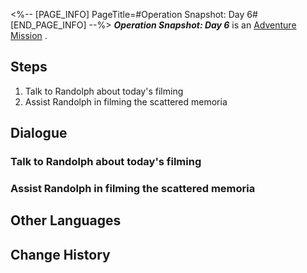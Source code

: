 <%-- [PAGE_INFO]
PageTitle=#Operation Snapshot: Day 6#
[END_PAGE_INFO] --%>
{{Stub|Dialogue.}}
{{Mission Infobox
|id            = 8024306
|title         = 
|image         = <!--Mission Operation Snapshot Day 6.png-->
|type          = Adventure
|event_name    = 
|chapter       = 
|requirements  = [[Adventure Mission]] ''[[Operation Snapshot: Day 5]]'' completed
|summary       = <!--official mission summary from Fate's Atlas-->
|characters    = Trailblazer
|startLocation = [[<!--starting world-->]] - [[<!--starting area-->]]
|world         = <!--starting world-->
|area          = <!--starting area-->
|prev          = Operation Snapshot: Day 5
|next          = 
|rewards       = Credit*1,000
}}
'''''Operation Snapshot: Day 6''''' is an [[Adventure Mission]]<!--in [world]-->.

==Steps==
# Talk to Randolph about today's filming
# Assist Randolph in filming the scattered memoria

<!--
==Gameplay Notes==

--><!--
==Trial Character==

-->
==Dialogue==
{{Stub Dialogue}}
===Talk to Randolph about today's filming===
{{Mission Description|type=adventure|location=<!--to be added-->|Trainee Healer Randolph has prepared the retrieval plan for the scattered memoria today. Help him film the location of the target.}}
{{Dialogue Start}}
:{{tx}}
{{Dialogue End}}

===Assist Randolph in filming the scattered memoria===
{{Mission Description|type=adventure|location=<!--to be added-->|update|Help Trainee Healer Randolph with the filming so that he can capture these scattered memoria.}}
{{Dialogue Start}}
:{{tx}}
{{Dialogue End}}

==Other Languages==
{{Other Languages
|en   = Operation Snapshot: Day 6
|zhs  = 留影计划·第六日
|zht  = 留影計畫•第六日
|ja   = スナップショット計画・6日目
|ko   = 촬영 계획•6일차
|es   = Operación instantáneas: Día 6
|fr   = Opération cliché&nbsp;: Jour 6
|ru   = Операция по фотосъёмке: день 6
|th   = แผนถ่ายภาพ: วันที่ 6
|vi   = Kế Hoạch Lưu Giữ Ảnh: Ngày 6
|de   = Operation Schattenspiel: Tag 6
|id   = Proyek Pemotretan: Hari 6
|pt   = Operação Captura: Dia 6
}}

==Change History==
{{Change History|2.4}}
